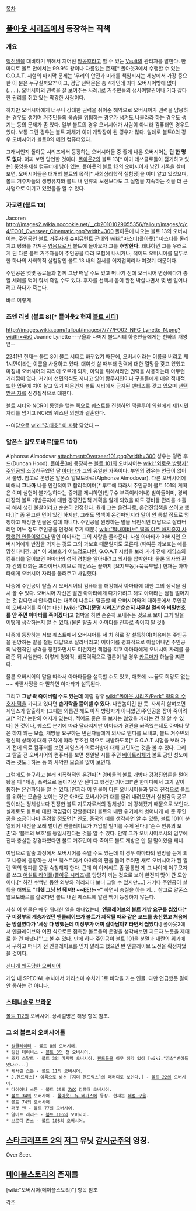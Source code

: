 [[목차]]

== [[폴아웃 시리즈]]에서 등장하는 직책 ==
=== 개요 ===
[[핵전쟁]]을 대비하기 위해서 지어진 [[방공호]]라고 할 수 있는 [[Vault]]의 관리자를 말한다. 한마디로 볼트 안에서는 99.9% 왕이나 다름없는 존재[* 폴아웃3에서 수행할 수 있는 G.O.A.T. 시험의 마지막 문제는 '우리의 안전과 미래를 책임지시는 세상에서 가장 중요한 이 분은 누구실까요?' 이고, 정답 선택문은 총 4개인데 죄다 오버시어밖에 없다(……). 오버시어의 권력을 잘 보여주는 사례.]로 거주민들의 생사여탈권이나 기타 잡다한 권리를 쥐고 있는 막강한 사람이다.

하지만 오버시어에게 너무나 강대한 권력을 쥐어준 해악으로 오버시어가 권력을 남용하는 경우도 생기며 거주민들의 목숨을 위협하는 경우가 생겨도 나몰라라 하는 경우도 생기는 등의 문제가 좀 있다. 일부 볼트의 경우 오버시어가 사람이 아니라 컴퓨터인 경우도 있다. 보통 그런 경우는 볼트 자체가 이미 개막장이 된 경우가 많다. 일례로 볼트0의 경우 오버시어가 볼트0의 메인 컴퓨터였다.

그래서인지 폴아웃 시리즈에서 등장하는 오버시어들 중 좋게 나온 오버시어는 '''단 한 명도 없다'''. 어찌 보면 당연한 것이다. [[폴아웃2]]의 볼트 13[* 이미 데쓰클로들이 점거하고 있는] 중앙통제실 컴퓨터에 남아 있는, 폴아웃의 볼트 13의 오버시어가 남긴 기록을 살펴 보면, 오버시어들은 대개의 볼트의 목적[* 사회심리학적 실험장]을 이미 알고 있었으며, 볼트 거주자들의 생명유지와 볼트 내 인류의 보전보다도 그 실험을 지속하는 것을 더 큰 사명으로 여기고 있었음을 알 수 있다.

=== 자코렌(볼트 13) ===
Jacoren
http://images2.wikia.nocookie.net/__cb20101029055356/fallout/images/c/c4/FO01_Overseer_Cinematic.png?width=300
폴아웃에 나오는 볼트 13의 오버시어는, 주인공인 [[볼트 거주자]]가 [[슈퍼뮤턴트]] 군대와 [[wiki:"마스터(폴아웃)" 마스터]]를 물리치고 평화를 가져온 [[영웅]]으로서 볼트에 돌아오자 그를 '''추방한다.''' 왜냐하면 그를 우러르게 된 다른 볼트 거주자들이 주인공을 따라 모험에 나서거나, 적어도 오버시어를 필두로 한 하나의 사회학적 실험장인 볼트 13 내의 질서를 어지럽히리라 여겼기 때문이다.

주인공은 몇몇 동료들과 함께 그냥 떠날 수도 있고 떠나기 전에 오버시어 면상에다가 총알 세례를 먹여 줘서 죽일 수도 있다. 후자를 선택시 몸이 완전 박살나면서 몇 번 일어나려고 하다가 죽는다.

{{{#!html
<object width="480" height="385"><param name="movie" value="http://www.youtube.com/v/ne-aB9Z4cCw&hl=ko_KR&fs=1&"></param><param name="allowFullScreen" value="true"></param><param name="allowscriptaccess" value="always"></param><embed src="http://www.youtube.com/v/ne-aB9Z4cCw&hl=ko_KR&fs=1&" type="application/x-shockwave-flash" allowscriptaccess="always" allowfullscreen="true" width="480" height="385"></embed></object>}}}

바로 이렇게.

=== 조앤 리넷 (볼트 8)[* 폴아웃2 현재 [[볼트 시티]]] ===
http://images.wikia.com/fallout/images/7/77/FO02_NPC_Lynette_N.png?width=450
Joanne Lynette
--구울과 나머지 볼트시티 하층민들에게는 천하의 개썅년--

2241년 현재는 볼트 8이 볼트 시티로 바뀌었기 때문에, 오버시어라는 이름을 버리고 제1시민이라는 이름을 사용하고 있다. 대여섯 살 때부터 권력에 대한 열망을 갖고 있었고 마침내 오버시어의 자리에 오르게 되자, 이익을 위해서라면 권력을 사용하는데 아무런 거리낌이 없다. 거기에 선민의식도 지니고 있어 황무지인이나 구울들에게 매우 적대적. 또한 업무에 치여 살고 있기 때문인지 볼트 시티에서 금지된 멘태츠를 갖고 있으며 [[선택받은 자]]를 신경질적으로 대한다.

볼트 시티와 NCR이 동맹을 맺는 쪽으로 퀘스트를 진행하면 맥클루어 의원에게 제1시민 자리를 넘기고 NCR의 웨스틴 의원과 결혼한다.

--여담으로 [[wiki:"김태호" 이 사람]] 닮았다.--

=== 알폰스 알모도바르(볼트 101) ===
Alphonse Almodovar
attachment:Overseer101.png?width=300
성우는 덩컨 후드(Duncan Hood). [[폴아웃3]]에 등장하는 [[볼트 101]]의 오버시어는 [[wiki:"외로운 방랑자" 주인공]]의 소꿉친구였던 딸 [[아마타]]가 그의 유일한 가족이다. 부인의 경우는 언급이 없어서 불명. 참고로 본명은 알폰스 알모도바르(Alphonse Almodovar). 다른 오버시어에 비해서 '''그나마''' 나름 인간적이고 합리적이며[* 루트에 따라서 주인공이 볼트 101의 계획은 이미 실현이 불가능하다는 증거를 제시하면(인구수 부족이라거나) 받아들이며, 경비대장의 볼트 개방론자에 대한 강경진압책 계획을 알게 되었을 때도 경비들 관리를 소홀히 해서 생긴 불찰이라고 순순히 인정한다. 원래 그는 온건파로, 온건진압책을 쓰려고 했다.][* 좀 완고한 면이 있긴 하지만, 그래도 명색이 온건파인지라 말이 안 통할 정도로 멍청하고 매정한 인물은 절대 아니다. 주인공을 원망하는 말을 낙천적인 대답으로 잘라버리면 어느 정도 주인공을 인정해 주기 때문.] [[wiki:"딸내미바보" 딸을 아주 애지중지 사랑했던 인물]]이었으나 딸인 아마타는 그의 사랑을 몰라준다. 사실 아마타가 아버지인 오버시어에게 반감을 가지는 것도 그의 과보호 때문일지도 모른다.(하여튼 과보호는 애를 망친다니깐...)[* 이 과보호가 어느정도냐면, G.O.A.T 시험을 보러 가기 전에 제임스의 컴퓨터를 열어보면 아마타의 성적 경험을 알아내려고 의사를 압박한다! 물론 의사와 환자 간의 대화는 프라이버시이므로 제임스는 끝까지 [요지부동]+묵묵부답.] 현재는 아마타에게 오버시어 자리를 물려주고 사임했다.

나중에 주인공이 탈출 시 오버시어의 컴퓨터를 해킹해서 아마타에 대한 그의 생각을 잠시 볼 수 있다. 오버시어 자신은 딸인 아마타에게 다가가려고 해도 아마타는 점점 멀어지는 것 같다면서 안타깝다는 대목이 나온다. 탈출할 때 오버시어와의 대화문에서 주인공이 오버시어를 죽이는 대신 '''[wiki:"간디(문명 시리즈)"순순히 사무실 열쇠와 비밀번호를 안 주면 아마타를 죽이겠다]'''고 협박을 하면 순순히 보내주는 것으로 보아 그가 딸을 어떻게 생각하는지 알 수 있다.(물론 탈출 시 아마타를 진짜로 죽이지 말 것!)

나중에 등장하는 서브 퀘스트에서 오버시어를 세 치 혀로 잘 설득하여(처음에는 주인공을 원망하는 말을 철든 대답으로 잘라버리고) 이야기를 평화적으로 이끌어내면 주인공의 낙천적인 성격을 칭찬하면서도 이런저런 책임을 지고 아마타에게 오버시어 자리를 물려준 뒤 사임한다. 이렇게 평화적, 비폭력적으로 결론이 날 경우 [[카르마]]가 하늘을 찌른다.

물론 오버시어의 말을 따라서 아마타들을 설득할 수도 있고, 애초에 ~~꿈도 희망도 없는~~ 바깥사정을 다 말하면 아마타가 설득된다. 

그리고 '''그냥 콱 죽여버릴 수도 있는데''' 이럴 경우 [[wiki:"폴아웃 시리즈/Perk" 정의의 수호자 퍽]]을 가지고 있다면 '''손가락을 뜯어낼 수 있다.''' 나쁜놈이긴 한 듯. 자세히 살펴보면 제임스가 탈출하자 (그때는 외롭긴 해도 아직 방랑자가 아니었던)주인공을 잡아 죽이려고[* 약간 논란의 여지가 있는데, 적어도 좋은 꼴 보지는 않았을 거라는 건 잘 알 수 있다] 한 것이나, 퀘스트 분기에 따라 달라지지만 아마타가 경관을 쏴죽였는데도 아마타 탓은 하지 않는 모습, 개방을 요구하는 반란자들에게 의사로 앤디를 보내고, 볼트 거주민의 정신적 상태에 대해 규칙에 따라 무조건 약으로 처방하도록[* G.O.A.T 시험을 보러 가기 전에 의료 컴퓨터를 보면 제임스가 의료처방에 대해 고민하는 것을 볼 수 있다. 그리고 탈출 전 오버시어의 컴퓨터를 보면 생일날 시를 주던 [[베아트리체]]가 볼트 공인 성노예라는 것도.] 하는 등 꽤 사악한 모습을 많이 보인다.

그럼에도 불구하고 본래 비폭력적인 온건파[* 경비들의 볼트 개방파 강경진압론을 털어놨을 때 "제길, 폭력으로 돌아가선 안 된다고 했건만 기어코!"란 한마디에서 그가 말이 통하는 온건파임을 알 수 있다.]인지라 이 인물이 다른 오버시어들과 달리 진정으로 볼트를 위하는 모습을 보이는 것은 아마도 오버시어가 대를 물려 내려오면서 실험감독 공무원이라는 정체성보다 진정한 볼트 지도자로서의 정체성이 더 강해졌기 때문으로 보인다. 실제로도 볼트에 대한 책임감이 강할뿐더러 볼트의 내란 위기에서 벗어나게 해 준 주인공을 조금이나마 존경할 정도면[* 인도, 중국의 예를 생각하면 알 수 있듯, 볼트 101이 분열되어 내전을 오래 벌이면 엔클레이브가 개입할 빌미를 주게 된다.] '순수 인류의 보존'과 '볼트의 보호'를 동일시한다는 것을 알 수 있다. 만약 그가 오버시어로서의 임무에 진짜 충실한 강경파였다면 볼트 거주민이 다 죽어도 볼트 개방은 안 될 말이었을 테니.

여담으로 탈출 과정에서 오버시어를 죽일 수도 있는데 이 경우 아마타의 원망을 듣게 되고 나중에 등장하는 서브 퀘스트에서 아마타의 편을 들어 주려면 새로 오버시어가 된 알렌 맥의 일파를 몽땅 숙청해야 한다. 근데 이 아저씨도 좀 꼴통인 게 그 나이에 야구모자를 쓰고 [[어설트 라이플(폴아웃 시리즈)]]를 당당히 끼는 것으로 보아 완전히 맛이 간 모양이다.[* 하긴 수백년 동안 외부와 격리되다 보니 그럴 수 있지만….] 거기다 주인공이 설득을 해봐도 '''"데헷 그냥 넌 뒈져!! ~~[[EE]]!!~~"''' 하면서 총질을 하는 게…. 참고로 알폰스 알모도바르를 살렸다면 볼트 내란 퀘스트에 알렌 맥이 등장하지 않는다.

사실 이 인물은 매우 위대한 일을 해내었는데, '''[[엔클레이브]]의 볼트 개방 요구를 씹었다[* 구 미정부의 계승자였던 엔클레이브가 볼트가 제작될 때와 같은 코드를 송신했고 처음에는 망설였다가 '세상 다 망했는데 미정부가 어찌 살아남아?'라면서 씹었다. '''] 폴아웃2에서 엔클레이브와 어떤 식으로든 접촉한 볼트들의 운명을 생각해보면 지도자 노릇을 제대로 한 건 해냈다'''고 볼 수 있다. 만에 하나 주인공이 볼트 101을 분열과 내란의 위기에서 구하고 떠나기 전 엔클레이브를 믿지 말라고 했으면 반 엔클레이브 노선을 확정지었을 것이다.

[http://www.youtube.com/watch?v=Fi61-C5Vg6I&feature=related 신나게 왜곡당한 오버시어]

게임 내 SPECIAL 수치에서 카리스마 수치가 1로 바닥을 기는 인물. 다만 언급했듯 말이 안 통하는 건 아니다.

=== [[스테니슬로 브라운]] ===
[[볼트 112]]의 오버시어. 상세설명은 해당 항목 참조.

=== 그 외 볼트의 오버시어들 ===
 * [[컬큘레이터]] - 볼트 0의 오버시어.
 * 링컨 데이비스 - [[볼트 3]]의 전 오버시어.
 * 조지 스탈트 - 볼트 3의 마지막 오버시어. [[핀드]]들을 아무 생각 없이 [wiki:"끔살"받아들였다가...]
 * 케서린 스톤 - [[볼트 11]]의 오버시어.
 * J.헨드릭스[* 이름으로 봐선 [지미 헨드릭스]의 패러디로 보인다.] - [[볼트 22]]의 오버시어.
 * 다이아나 스톤 - 볼트 29의 [[ZAX]] 컴퓨터 오버시어.
 * [[볼트 34]]의 오버시어 - [[폴아웃: 뉴 베가스]]에 등장. 현재는 [[페럴 구울]].
 * 볼트 74의 오버시어
 * 퍼펫 맨 - 볼트 77의 오버시어.
 * 알버트 레리스 - [[볼트 106]]의 오버시어.
 * 브로디 존스 - 볼트 108의 오버시어.

== [[스타크래프트 2]]의 [[저그]] 유닛 [[감시군주]]의 영칭. ==
Over Seer.

== [[메이플스토리]]의 존재들 ==
[wiki:"오버시어(메이플스토리)"] 항목 참조

[[각주]]

